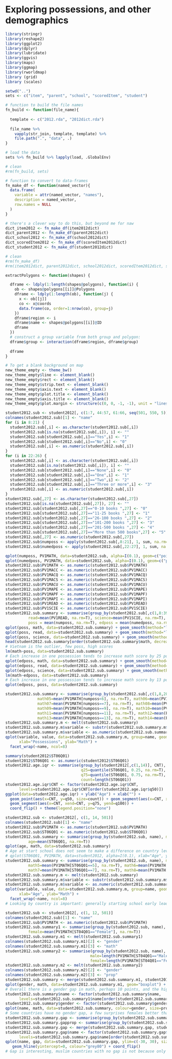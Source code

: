Exploring possessions, and other demographics
========================================================

```r
library(stringr)
library(reshape2)
library(ggplot2)
library(dplyr)
library(lubridate)
library(ggvis)
library(maps)
library(ggmap)
library(rworldmap)
library (grid)    
library (scales)	
```

```r
setwd("..")
sets <- c("item", "parent", "school", "scoredItem", "student")

# function to build the file names
fn_build <- function(file_name){
 
  template <- c("2012.rda", "2012dict.rda")
 
  file_name %>% 
    vapply(str_join, template, template) %>% 
    file.path(".", "data", .)
}

# load the data
sets %>% fn_build %>% lapply(load, .GlobalEnv)

# clean
#rm(fn_build, sets)
```

```r
# function to convert to data-frames
fn_make_df <- function(named_vector){
  data.frame(
    variable = attr(named_vector, "names"),
    description = named_vector,
    row.names = NULL
  )
}

# there's a clever way to do this, but beyond me for naw
dict_item2012 <- fn_make_df(item2012dict) 
dict_parent2012 <- fn_make_df(parent2012dict) 
dict_school2012 <- fn_make_df(school2012dict) 
dict_scoredItem2012 <- fn_make_df(scoredItem2012dict) 
dict_student2012 <- fn_make_df(student2012dict) 

# clean
#rm(fn_make_df)
#rm(item2012dict, parent2012dict, school2012dict, scoredItem2012dict, student2012dict)
```

```r
extractPolygons <- function(shapes) {

  dframe <- ldply(1:length(shapes@polygons), function(i) {
    ob <- shapes@polygons[[i]]@Polygons
    dframe <- ldply(1:length(ob), function(j) {
      x <- ob[[j]]
      co <- x@coords
      data.frame(co, order=1:nrow(co), group=j)
    })
    dframe$region <- i
    dframe$name <- shapes@polygons[[i]]@ID
    dframe
  })
  # construct a group variable from both group and polygon:
  dframe$group <- interaction(dframe$region, dframe$group)
  
  dframe
}

# To get a blank background on map
new_theme_empty <- theme_bw()
new_theme_empty$line <- element_blank()
new_theme_empty$rect <- element_blank()
new_theme_empty$strip.text <- element_blank()
new_theme_empty$axis.text <- element_blank()
new_theme_empty$plot.title <- element_blank()
new_theme_empty$axis.title <- element_blank()
new_theme_empty$plot.margin <- structure(c(0, 0, -1, -1), unit = "lines", valid.unit = 3L, class = "unit")
```

```r
student2012.sub <- student2012[, c(1:7, 44:57, 61:66, seq(501, 550, 5))]
colnames(student2012.sub)[1] <- "name"
for (i in 8:21) {
  student2012.sub[,i] <- as.character(student2012.sub[,i])
  student2012.sub[is.na(student2012.sub[,i]), i] <- ""
  student2012.sub[student2012.sub[,i]=="Yes",i] <- "1"
  student2012.sub[student2012.sub[,i]=="No",i] <- "0"
  student2012.sub[,i] <- as.numeric(student2012.sub[,i])
}
for (i in 22:26) {
  student2012.sub[,i] <- as.character(student2012.sub[,i])
  student2012.sub[is.na(student2012.sub[,i]), i] <- ""
  student2012.sub[student2012.sub[,i]=="None",i] <- "0"
  student2012.sub[student2012.sub[,i]=="One",i] <- "1"
  student2012.sub[student2012.sub[,i]=="Two",i] <- "2"
  student2012.sub[student2012.sub[,i]=="Three or more",i] <- "3"
  student2012.sub[,i] <- as.numeric(student2012.sub[,i])
}
student2012.sub[,27] <- as.character(student2012.sub[,27])
student2012.sub[is.na(student2012.sub[,27]), 27] <- ""
student2012.sub[student2012.sub[,27]=="0-10 books ",27] <- "0"
student2012.sub[student2012.sub[,27]=="11-25 books ",27] <- "1"
student2012.sub[student2012.sub[,27]=="26-100 books ",27] <- "2"
student2012.sub[student2012.sub[,27]=="101-200 books ",27] <- "3"
student2012.sub[student2012.sub[,27]=="201-500 books ",27] <- "4"
student2012.sub[student2012.sub[,27]=="More than 500 books",27] <- "5"
student2012.sub[,27] <- as.numeric(student2012.sub[,27])
student2012.sub$numposs <- apply(student2012.sub[,8:21], 1, sum, na.rm=T)
student2012.sub$numedposs <- apply(student2012.sub[,22:27], 1, sum, na.rm=T)
```

```r
qplot(numposs, PV1MATH, data=student2012.sub, alpha=I(0.1), geom=c("point", "smooth"))
qplot(numedposs, PV1MATH, data=student2012.sub, alpha=I(0.1), geom=c("point", "smooth"))
student2012.sub$PV1MATH <- as.numeric(student2012.sub$PV1MATH)
student2012.sub$PV1MACC <- as.numeric(student2012.sub$PV1MACC)
student2012.sub$PV1MACQ <- as.numeric(student2012.sub$PV1MACQ)
student2012.sub$PV1MACS <- as.numeric(student2012.sub$PV1MACS)
student2012.sub$PV1MACU <- as.numeric(student2012.sub$PV1MACU)
student2012.sub$PV1MAPE <- as.numeric(student2012.sub$PV1MAPE)
student2012.sub$PV1MAPF <- as.numeric(student2012.sub$PV1MAPF)
student2012.sub$PV1MAPI <- as.numeric(student2012.sub$PV1MAPI)
student2012.sub$PV1READ <- as.numeric(student2012.sub$PV1READ)
student2012.sub$PV1SCIE <- as.numeric(student2012.sub$PV1SCIE)
student2012.sub.summary <- summarise(group_by(student2012.sub[,c(1,8:39)], name), math=mean(PV1MATH, na.rm=T), 
          read=mean(PV1READ, na.rm=T), science=mean(PV1SCIE, na.rm=T),
          poss = mean(numposs, na.rm=T), edposs = mean(numedposs, na.rm=T))
qplot(poss, math, data=student2012.sub.summary) + geom_smooth(method="lm", se=F)
qplot(poss, read, data=student2012.sub.summary) + geom_smooth(method="lm", se=F)
qplot(poss, science, data=student2012.sub.summary) + geom_smooth(method="lm", se=F)
head(student2012.sub.summary[order(student2012.sub.summary$math, decreasing=T),], 20) 
# Vietnam is the outlier, few poss, high scores
lm(math~poss, data=student2012.sub.summary)
# Each increase in one possession tends to increase math score by 25 points (poss=7, 12)
qplot(edposs, math, data=student2012.sub.summary) + geom_smooth(method="lm", se=F)
qplot(edposs, read, data=student2012.sub.summary) + geom_smooth(method="lm", se=F)
qplot(edposs, science, data=student2012.sub.summary) + geom_smooth(method="lm", se=F)
lm(math~edposs, data=student2012.sub.summary)
# Each increase in one possession tends to increase math score by 13 points (edposs=5, 14)
qplot(edposs, poss, data=student2012.sub.summary)
```


```r
student2012.sub.summary <- summarise(group_by(student2012.sub[,c(1,8,28,38)], name), 
              math05=mean(PV1MATH[numposs<6], na.rm=T), math06=mean(PV1MATH[numposs==6], na.rm=T), 
              math07=mean(PV1MATH[numposs==7], na.rm=T), math08=mean(PV1MATH[numposs==8], na.rm=T),
              math09=mean(PV1MATH[numposs==9], na.rm=T), math10=mean(PV1MATH[numposs==10], na.rm=T),
              math11=mean(PV1MATH[numposs==11], na.rm=T), math12=mean(PV1MATH[numposs==12], na.rm=T),
              math13=mean(PV1MATH[numposs==13], na.rm=T), math14=mean(PV1MATH[numposs==14], na.rm=T))
student2012.sub.summary.m <- melt(student2012.sub.summary)
student2012.sub.summary.m$variable <- substr(student2012.sub.summary.m$variable, 5, 6) 
student2012.sub.summary.m$variable <- as.numeric(student2012.sub.summary.m$variable)
qplot(variable, value, data=student2012.sub.summary.m, group=name, geom=c("point","smooth"), se=F, 
      xlab="Possessions", ylab="Math") + 
  facet_wrap(~name, ncol=8)
```

```r
summary(student2012$ST06Q01)
student2012$ST06Q01 <- as.numeric(student2012$ST06Q01)
student2012.age.iqr <- summarise(group_by(student2012[,c(1,14)], CNT), q0=min(ST06Q01, na.rm=T),
                                 q25=quantile(ST06Q01, 0.25, na.rm=T), q50=median(ST06Q01, na.rm=T), 
                                 q75=quantile(ST06Q01, 0.75, na.rm=T), q100=max(ST06Q01, na.rm=T), 
                                 count=length(ST06Q01))
student2012.age.iqr$CNT <- factor(student2012.age.iqr$CNT, 
      levels=student2012.age.iqr$CNT[order(student2012.age.iqr$q50)])
ggplot(data=student2012.age.iqr) + ylab("Age") + xlab("") + 
  geom_point(aes(x=CNT, y=q50, size=count)) + geom_segment(aes(x=CNT, xend=CNT, y=q0, yend=q25)) +
  geom_segment(aes(x=CNT, xend=CNT, y=q75, yend=q100)) +
  coord_flip() + theme(legend.position="none")
```

```r
student2012.sub <- student2012[, c(1, 14, 501)]
colnames(student2012.sub)[1] <- "name"
student2012.sub$PV1MATH <- as.numeric(student2012.sub$PV1MATH)
student2012.sub$ST06Q01 <- as.numeric(student2012.sub$ST06Q01)
student2012.sub.summary <- summarise(group_by(student2012.sub, name), math=mean(PV1MATH, na.rm=T), 
          age=mean(ST06Q01, na.rm=T))
qplot(age, math, data=student2012.sub.summary)
# Age at start school does not seem to make a difference on country level
# qplot(ST06Q01, PV1MATH, data=student2012, alpha=I(0.1), xlab="Age", ylab="Math")
student2012.sub.summary <- summarise(group_by(student2012.sub, name), math4=mean(PV1MATH[ST06Q01==4], na.rm=T), 
          math5=mean(PV1MATH[ST06Q01==5], na.rm=T), math6=mean(PV1MATH[ST06Q01==6], na.rm=T), 
          math7=mean(PV1MATH[ST06Q01==7], na.rm=T), math8=mean(PV1MATH[ST06Q01>7], na.rm=T))
student2012.sub.summary.m <- melt(student2012.sub.summary)
student2012.sub.summary.m$variable <- substr(student2012.sub.summary.m$variable, 5, 5)
student2012.sub.summary.m$variable <- as.numeric(student2012.sub.summary.m$variable)
qplot(variable, value, data=student2012.sub.summary.m, group=name, geom=c("point","smooth"), se=F, 
      xlab="Age", ylab="Math") + 
  facet_wrap(~name, ncol=8)
# Looking by country is important: generally starting school early leads to better scores
```

```r
student2012.sub <- student2012[, c(1, 12, 501)]
colnames(student2012.sub)[1] <- "name"
student2012.sub$PV1MATH <- as.numeric(student2012.sub$PV1MATH)
student2012.sub.summary1 <- summarise(group_by(student2012.sub, name), male=mean(PV1MATH[ST04Q01=="Male"], na.rm=T), 
          female=mean(PV1MATH[ST04Q01=="Female"], na.rm=T))
student2012.sub.summary.m1 <- melt(student2012.sub.summary1)
colnames(student2012.sub.summary.m1)[2] <- "gender"
colnames(student2012.sub.summary.m1)[3] <- "math"
student2012.sub.summary2 <- summarise(group_by(student2012.sub, name), 
                                     male=length(PV1MATH[ST04Q01=="Male"])/length(PV1MATH), 
                                     female=length(PV1MATH[ST04Q01=="Female"])/length(PV1MATH))
student2012.sub.summary.m2 <- melt(student2012.sub.summary2)
colnames(student2012.sub.summary.m2)[2] <- "gender"
colnames(student2012.sub.summary.m2)[3] <- "prop"
student2012.sub.summary <- merge(student2012.sub.summary.m1, student2012.sub.summary.m2)
qplot(gender, math, data=student2012.sub.summary.m1, geom="boxplot") + theme(aspect.ratio=1)
# Overall there is a gender gap in math, perhaps 10 points, and the high scores are almost exclusively males
student2012.sub.summary$name <- factor(student2012.sub.summary$name, 
      levels=student2012.sub.summary1$name[order(student2012.sub.summary1$male)])
student2012.sub.summary$gender <- factor(student2012.sub.summary$gender, levels=c("female", "male"))
qplot(name, math, data=student2012.sub.summary, colour=gender, size=prop) + coord_flip()
# Some countries have no gender gap, a few surprises females better than males
student2012.sub.summary.gap <- summarise(group_by(student2012.sub.summary1, name), gap=male-female)
student2012.sub.summary.gapprop <- summarise(group_by(student2012.sub.summary2, name), prop=male-0.5)
student2012.sub.summary.gap <- merge(student2012.sub.summary.gap, student2012.sub.summary.gapprop)
student2012.sub.summary.gap$name <- factor(student2012.sub.summary.gap$name, 
      levels=student2012.sub.summary.gap$name[order(student2012.sub.summary.gap$gap)])
qplot(name, gap, data=student2012.sub.summary.gap, ylim=c(-30, 30), size=prop) + 
   geom_hline(yintercept=0, colour="grey80") + coord_flip()
# Gap is interesting, muslim countries with no gap is not because only few top girls measured
```
